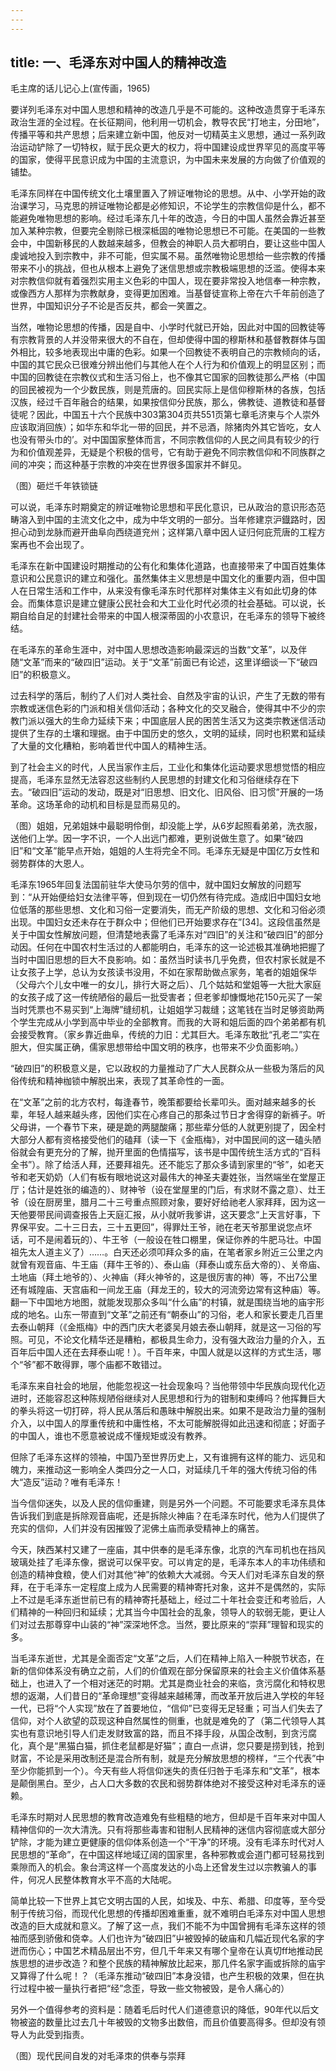 ```yaml
---
---
---
```

title: 一、毛泽东对中国人的精神改造
---



毛主席的话儿记心上(宣传画，1965)

要详列毛泽东对中国人思想和精神的改造几乎是不可能的。这种改造贯穿于毛泽东政治生涯的全过程。在长征期间，他利用一切机会，教导农民“打地主，分田地”，传播平等和共产思想；后来建立新中国，他反对一切精英主义思想，通过一系列政治运动铲除了一切特权，赋于民众更大的权力，将中国建设成世界罕见的高度平等的国家，使得平民意识成为中国的主流意识，为中国未来发展的方向做了价值观的铺垫。

毛泽东同样在中国传统文化土壤里置入了辨证唯物论的思想。从中、小学开始的政治课学习，马克思的辨证唯物论都是必修知识，不论学生的宗教信仰是什么，都不能避免唯物思想的影响。经过毛泽东几十年的改造，今日的中国人虽然会靠近甚至加入某种宗教，但要完全剔除已根深柢固的唯物论思想已不可能。在美国的一些教会中，中国新移民的人数越来越多，但教会的神职人员大都明白，要让这些中国人虔诚地投入到宗教中，非不可能，但实属不易。虽然唯物论思想给一些宗教的传播带来不小的挑战，但也从根本上避免了迷信思想或宗教极端思想的泛滥。使得本来对宗教信仰就有着强烈实用主义色彩的中国人，现在要非常投入地信奉一种宗教，或像西方人那样为宗教献身，变得更加困难。当基督徒宣称上帝在六千年前创造了世界，中国知识分子不论是否反共，都会一笑置之。

当然，唯物论思想的传播，因是自中、小学时代就已开始，因此对中国的回教徒等有宗教背景的人并没带来很大的不自在，但却使得中国的穆斯林和基督教群体与国外相比，较多地表现出中庸的色彩。如果一个回教徒不表明自己的宗教倾向的话，中国的其它民众已很难分辨出他们与其他人在个人行为和价值观上的明显区别；而中国的回教徒在宗教仪式和生活习俗上，也不像其它国家的回教徒那么严格（中国的回民被视为一个少数民族，则是荒唐的。回民实际上是信仰穆斯林的各族，包括汉族，经过千百年融合的结果，如果按信仰分民族，那么，佛教徒、道教徒和基督徒呢？因此，中国五十六个民族中303第304页共551页第七章毛济柬与个人崇外应该取消回族）；如华东和华北一带的回民，并不忌酒，除猪肉外其它皆吃，女人也没有带头巾的’。对中国国家整体而言，不同宗教信仰的人民之间具有较少的行为和价值观差异，无疑是个积极的信号，它有助于避免不同宗教信仰和不同族群之间的冲突；而这种基于宗教的冲突在世界很多国家并不鲜见。

（图）砸烂千年铁锁链

可以说，毛泽东时期奠定的辨证唯物论思想和平民化意识，已从政治的意识形态范畴溶入到中国的主流文化之中，成为中华文明的一部分。当年修建京沪鐡路时，因担心动到龙脉而避开曲阜向西绕道兖州；这样第八章中因人证归何庇荒唐的工程方案再也不会出现了。

毛泽东在新中国建设时期推动的公有化和集体化道路，也直接带来了中国百姓集体意识和公民意识的建立和强化。虽然集体主义思想是中国文化的重要内涵，但中国人在日常生活和工作中，从来没有像毛泽东时代那样对集体主义有如此切身的体会。而集体意识是建立健康公民社会和大工业化时代必须的社会基础。可以说，长期自给自足的封建社会带来的中国人根深蒂固的小农意识，在毛泽东的领导下被终结。

在毛泽东的革命生涯中，对中国人思想改造影响最深远的当数“文革”，以及伴随“文革”而来的“破四旧”运动。关于“文革”前面已有论述，这里详细谈一下“破四旧”的积极意义。

过去科学的落后，制约了人们对人类社会、自然及宇宙的认识，产生了无数的带有宗教或迷信色彩的门派和相关信仰活动；各种文化的交叉融合，使得其中不少的宗教门派以强大的生命力延续下来；中国底层人民的困苦生活又为这类宗教迷信活动提供了生存的土壤和理据。由于中国历史的悠久，文明的延续，同时也积累和延续了大量的文化糟粕，影响着世代中国人的精神生活。

到了社会主义的时代，人民当家作主后，工业化和集体化运动要求思想觉悟的相应提高，毛泽东显然无法容忍这些制约人民思想的封建文化和习俗继续存在下去。“破四旧”运动的发动，既是对“旧思想、旧文化、旧风俗、旧习惯”开展的一场革命。这场革命的动机和目标是显而易见的。

（图）姐姐，兄弟姐妹中最聪明伶倒，却没能上学，从6岁起照看弟弟，洗衣服，送他们上学。因一字不识，一个人出远门都难，更别说做生意了。如果“破四旧”和“文革”能早点开始，姐姐的人生将完全不同。毛泽东无疑是中国亿万女性和弱势群体的大恩人。

毛泽东1965年回复法国前驻华大使马尔劳的信中，就中国妇女解放的问题写到：“从开始便给妇女法律平等，但到现在一切仍然有待完成。造成旧中国妇女地位低落的那些思想、文化和习俗一定要消失，而无产阶级的思想、文化和习俗必须出现。中国妇女还未存在于群众中；但他们已开始要求存在”[34]。这段信虽然是关于中国女性解放问题，但清楚地表露了毛泽东对“四旧”的关注和“破四旧”的部分动因。任何在中国农村生活过的人都能明白，毛泽东的这一论述极其准确地把握了当时中国旧思想的巨大不良影响。如：虽然当时读书几乎免费，但农村家长就是不让女孩子上学，总认为女孩读书没用，不如在家帮助做点家务，笔者的姐姐保华（父母六个儿女中唯一的女儿，排行大哥之后）、几个姑姑和堂姐等一大批大家庭的女孩子成了这一传统陋俗的最后一批受害者；但老爹却慷慨地花150元买了一架当时凭票也不易买到“上海牌”缝纫机，让姐姐学习裁缝；这笔钱在当时足够资助两个学生完成从小学到高中毕业的全部教育。而我的大哥和姐后面的四个弟弟都有机会接受教育。（家乡靠近曲阜，传统的力旧：尤其巨大。毛泽东敢批“孔老二”实在胆大，但实属正确，儒家思想带给中国文明的秩序，也带来不少负面影响。）

“破四旧”的积极意义是，它以政权的力量推动了广大人民群众从一些极为落后的风俗传统和精神枷锁中解脱出来，表现了其革命性的一面。

在“文革”之前的北方农村，每逢春节，晚策都要给长辈叩头。面对越来越多的长辈，年轻人越来越头疼，因他们实在心疼自己的那条过节日才舍得穿的新裤子。听父母讲，一个春节下来，硬是跪的两腿酸痛；那些辈分低的人就更别提了，因全村大部分人都有资格接受他们的磕拜（读一下《金瓶梅》，对中国民间的这一磕头陋俗就会有更充分的了解，抛开里面的色情描写，该书是中国传统生活方式的“百科全书”）。除了给活人拜，还要拜祖先。还不能忘了那众多请到家里的“爷”，如老天爷和老天奶奶（人们有板有眼地说这对最伟大的神圣夫妻姓张，当然端坐在堂屋正厅；估计是姓张的编造的）、财神爷（设在堂屋里的门后，有求财不露之意）、灶王爷（设在厨房里，腊月二十三号重点照顾对象，要好好给祂老人家拜拜，因为这一天他要带民间调查报告上天庭汇报，从小就听我爹讲，这天要念“上天言好事，下界保平安。二十三日去，三十五更回”，得罪灶王爷，祂在老天爷那里说您点坏话，可不是闹着玩的）、牛王爷（一般设在牲口棚里，保证你养的牛肥马壮。中国祖先太人道主义了）……。白天还必须叩拜众多的庙，在笔者家乡附近三公里之内就曾有观音庙、牛王庙（拜牛王爷的）、泰山庙（拜泰山或东岳大帝的）、关帝庙、土地庙（拜土地爷的）、火神庙（拜火神爷的，这是很厉害的神）等，不出7公里还有城隍庙、天宫庙和一间龙王庙（拜龙王的，较大的河流旁边常有这种庙）等。翻一下中国地方地图，就能发现那众多叫“什么庙”的村镇，就是围绕当地的庙宇形成的地名。山东一带直到“文革”之前还有“朝泰山”的习俗，老人和家长要走几百里去泰山朝拜（《金瓶梅》中的西门庆大老婆吴月娘去泰山朝拜，就是这一习俗的写照。可见，不论文化精华还是糟粕，都极具生命力，没有强大政治力量的介入，五百年后中国人还在去拜泰山呢！）。千百年来，中国人就是以这样的方式生活，哪个“爷”都不敢得罪，哪个庙都不敢错过。

毛泽东来自社会的地层，他能忽视这一社会现象吗？当他带领中华民族向现代化迈进时，还能容忍这种陈规陋俗继续对人民思想和行为的钳制和束缚吗？他挥舞巨大的拳头将这一切打碎，将人民从落后和愚昧中解脱出来。如果不是政治力量的强制介入，以中国人的厚重传统和中庸性格，不太可能解脱得如此迅速和彻底；好面子的中国人，谁也不愿意被说成不懂规矩或没有教养。

但除了毛泽东这样的领袖，中国乃至世界历史上，又有谁拥有这样的能力、远见和魄力，来推动这一影响全人类四分之一人口，对延续几千年的强大传统习俗的伟大“造反”运动？唯有毛泽东！

当今信仰迷失，以及人民的信仰重建，则是另外一个问题。不可能要求毛泽东具体告诉我们到底是拆除观音庙呢，还是拆除火神庙？在毛泽东时代，他为人们提供了充实的信仰，人们并没有因摧毁了泥佛土庙而承受精神上的痛苦。

今天，陕西某村又建了一座庙，其中供奉的是毛泽东像，北京的汽车司机也在挡风玻璃处挂了毛泽东像，据说可以保平安。可以肯定的是，毛泽东本人的丰功伟绩和创造的精神食粮，使人们对其他“神”的依赖大大减弱。今天人们对毛泽东自发的祭拜，在于毛泽东一定程度上成为人民需要的精神寄托对象，这并不是偶然的，实际上不过是毛泽东逝世前已有的精神寄托基础上，经过二十年社会变迁和考验后，人们精神的一种回归和延续；尤其当今中国社会的乱象，领导人的软弱无能，更让人们对过去那尊穿中山装的“神”深深地怀念。当然，要比原来的“崇拜”理智和现实的多。

当毛泽东逝世，尤其是全面否定“文革”之后，人们在精神上陷入一种脱节状态，在新的信仰体系没有确立之前，人们的价值观在部分保留原来的社会主义价值体系基础上，也进入了一个相对迷茫的时期。尤其是商业社会的来临，贪污腐化和特权思想的返潮，人们昔日的“革命理想”变得越来越稀薄，而改革开放后进入学校的年轻一代，已将“个人实现”放在了首要地位，“信仰”已变得无足轻重；可当人们失去了信仰，对个人欲望的苡现这种自然属性的侧重，也就是难免的了（第二代领导人其实也有意识地引导人们走发财致富的路，而且不择手段，从国企改制，到贪污腐化，真个是“黑猫白猫，抓住老鼠都是好猫”；直白一点讲，您只要是捞到钱，抢到财富，不论是采用改制还是混合所有制，就是充分解放思想的榜样，“三个代表”中至少你能抓到一个）。今天有些人将信仰迷失的责任归咎于毛泽东和“文革”，根本是颠倒黑白。至少，占人口大多数的农民和弱势群体绝对不接受这种对毛泽东的诬赖。

毛泽东时期对人民思想的教育改造难免有些粗糙的地方，但却是千百年来对中国人精神信仰的一次大清洗。只有将那些毒害和钳制人民精神的迷信内容彻底或大部分铲除，才能为建立更健康的信仰体系创造一个“干净”的环境。没有毛泽东时代对人民思想的“革命”，在中国这样地域辽阔的国家里，各种邪教或会道门都可轻易找到乘隙而入的机会。象台湾这样一个高度发达的小岛上还曾发生过以宗教骗人的事件，何况人民整体教育水平不高的大陆呢。

简单比较一下世界上其它文明古国的人民，如埃及、中东、希腊、印度等，至今受制于传统习俗，而现代化思想的传播却困难重重，就不难明白毛泽东对中国人思想改造的巨大成就和意义。了解了这一点，我们不能不为中国曾拥有毛泽东这样的领袖而感到骄傲和侥幸。人们也许为“破四旧”屮被毁掉的破庙和几幅近现代名家的字迸而伤心；中国艺术精品层出不穷，但几千年来又有哪个皇帝在认真切ff地推动民族思想的进步改造？和整个民族的精神解放比起来，那几件名家字画或拆除的庙宇又算得了什么呢！？（毛泽东推动“破四旧”本身没错，也产生积极的效果，但在执行过程中被一量执行者把“经”念歪，导致一些文物被毁，是令人痛心的）

另外一个值得参考的资料是：随着毛后时代人们道德意识的降低，90年代以后文物被盗的数量比过去几十年被毁的文物多出数倍，而且价值要高得多。但却没有领导人为此受到指责。

（图）现代民间自发的对毛泽朿的供奉与崇拜